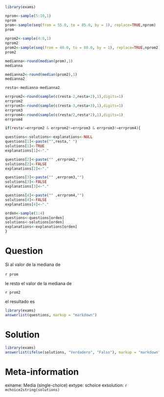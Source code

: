 ```r
library(exams)

nprom<-sample(5:10,1)
nprom
prom<-sample(seq(from = 55.0, to = 85.0, by = 1), replace=TRUE,nprom)
prom
  
nprom2<-sample(4:8,1)
nprom2
prom2<-sample(seq(from = 40.0, to = 80.0, by = 1), replace=TRUE,nprom2)
prom2

medianna<-round(median(prom),1)
medianna

medianna2<-round(median(prom2),1)
medianna2

resta<-medianna-medianna2

errprom2<-round(sample(c(resta-2,resta+2),1),digits=1)
errprom2
errprom3<-round(sample(c(resta-3,resta+3),1),digits=1)
errprom3
errprom4<-round(sample(c(resta/2,resta*2),1),digits=1)
errprom4

if(resta!=errprom2 & errprom2!=errprom3 & errprom3!=errprom4){

questions<-solutions<-explanations<-NULL
questions[1]<-paste("",resta," ")
solutions[1]<-TRUE
explanations[1]<-"."

questions[2]<-paste("" ,errprom2,"")
solutions[2]<-FALSE
explanations[2]<-"."

questions[3]<-paste("" ,errprom3,"")
solutions[3]<-FALSE
explanations[3]<-"."

questions[4]<-paste("" ,errprom4,"")
solutions[4]<-FALSE
explanations[4]<-"."

orden<-sample(1:4)
questions<-questions[orden]
solutions<-solutions[orden]
explanations<-explanations[orden]
}
```

Question
========
Si al valor de la mediana de   
\
`r prom`
\

le resto el valor de la mediana de
\

`r prom2`
\

el resultado es
\

```r
library(exams)
answerlist(questions, markup = "markdown")
```

Solution
========

```r
library(exams)
answerlist(ifelse(solutions, "Verdadero", "Falso"), markup = "markdown")
```

Meta-information
================
exname: Media (single-choice)
extype: schoice
exsolution: `r mchoice2string(solutions)`